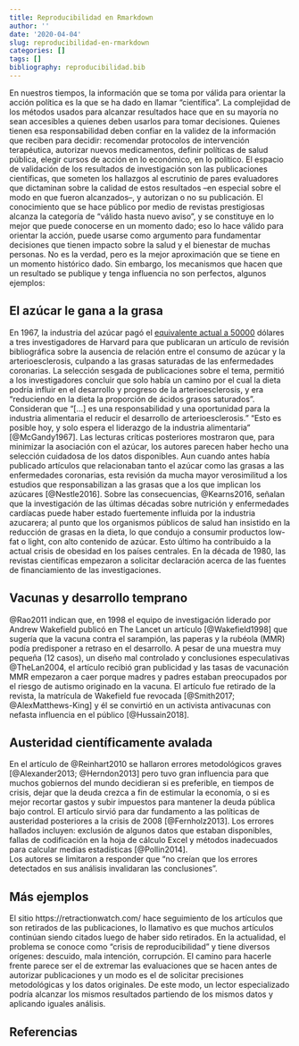 ```yaml
---
title: Reproducibilidad en Rmarkdown
author: ''
date: '2020-04-04'
slug: reproducibilidad-en-rmarkdown
categories: []
tags: []
bibliography: reproducibilidad.bib
---
```



En nuestros tiempos, la información que se toma por válida para orientar la acción política es la que se ha dado en llamar "científica". La complejidad de los métodos usados para alcanzar resultados hace que en su mayoría no sean accesibles a quienes deben usarlos para tomar decisiones. Quienes tienen esa responsabilidad deben confiar en la validez de la información que reciben para decidir: recomendar protocolos de intervención terapéutica, autorizar nuevos medicamentos, definir políticas de salud pública, elegir cursos de acción en lo económico, en lo político. El espacio de validación de los resultados de investigación son las publicaciones científicas, que someten los hallazgos al escrutinio de pares evaluadores que dictaminan sobre la calidad de estos resultados –en especial sobre el modo en que fueron alcanzados–, y autorizan o no su publicación. El conocimiento que se hace público por medio de revistas prestigiosas alcanza la categoría de "válido hasta nuevo aviso", y se constituye en lo mejor que puede conocerse en un momento dado; eso lo hace válido para orientar la acción, puede usarse como argumento para fundamentar decisiones que tienen impacto sobre la salud y el bienestar de muchas personas. No es la verdad, pero es la mejor aproximación que se tiene en un momento histórico dado.
Sin embargo, los mecanismos que hacen que un resultado se publique y tenga influencia no son perfectos, algunos ejemplos:

## El azúcar le gana a la grasa  
En 1967, la industria del azúcar pagó el [equivalente actual a 50000](https://www.nytimes.com/2016/09/13/well/eat/how-the-sugar-industry-shifted-blame-to-fat.html) dólares a tres investigadores de Harvard para que publicaran un artículo de revisión bibliográfica sobre la ausencia de relación entre el consumo de azúcar y la arterioesclerosis, culpando a las grasas saturadas de las enfermedades coronarias. La selección sesgada de publicaciones sobre el tema, permitió a los investigadores concluir que solo había un camino por el cual la dieta podría influir en el desarrollo y progreso de la arterioesclerosis, y era "reduciendo en la dieta la proporción de ácidos grasos saturados". Consideran que "[…] es una responsabilidad y una oportunidad para la industria alimentaria el reducir el desarrollo de arterioesclerosis." "Esto es posible hoy, y solo espera el liderazgo de la industria alimentaria" [@McGandy1967]. Las lecturas críticas posteriores mostraron que, para minimizar la asociación con el azúcar, los autores parecen haber hecho una selección cuidadosa de los datos  disponibles. Aun cuando antes había publicado artículos que relacionaban tanto el azúcar como las grasas a las enfermedades coronarias, esta revisión da mucha mayor verosimilitud a los estudios que responsabilizan a las grasas que a los que implican los azúcares [@Nestle2016]. Sobre las consecuencias, @Kearns2016, señalan que la investigación de las últimas décadas sobre nutrición y enfermedades cardíacas puede haber estado fuertemente influida por la industria azucarera; al punto que los organismos públicos de salud han insistido en la reducción de grasas en la dieta, lo que condujo a consumir productos low-fat o light, con alto contenido de azúcar. Esto último ha contribuido a la actual crisis de obesidad en los países centrales.
En la década de 1980, las revistas científicas empezaron a solicitar declaración acerca de las fuentes de financiamiento de las investigaciones.

## Vacunas y desarrollo temprano  
@Rao2011 indican que, en 1998 el equipo de investigación liderado por Andrew Wakefield publicó en The Lancet un artículo [@Wakefield1998] que sugería que la vacuna contra el sarampión, las paperas y la rubéola (MMR) podía predisponer a retraso en el desarrollo. A pesar de una muestra muy pequeña (12 casos),  un diseño mal controlado y conclusiones especulativas @TheLan2004, el artículo recibió gran publicidad y las tasas de vacunación MMR empezaron a caer porque madres y padres estaban preocupados por el riesgo de autismo originado en la vacuna.
El artículo fue retirado de la revista, la matrícula de Wakefield fue revocada [@Smith2017; @AlexMatthews-King] y él se convirtió en un activista antivacunas con nefasta influencia en el público [@Hussain2018].

## Austeridad científicamente avalada  
En el artículo de @Reinhart2010 se hallaron errores metodológicos graves [@Alexander2013; @Herndon2013] pero tuvo gran influencia para que muchos gobiernos del mundo decidieran si es preferible, en tiempos de crisis, dejar que la deuda crezca a fin de estimular la economía, o si es mejor recortar gastos y subir impuestos para mantener la deuda pública bajo control. El artículo sirvió para dar fundamento a las políticas de austeridad posteriores a la crisis de 2008 [@Fernholz2013]. Los errores hallados incluyen: exclusión de algunos datos que estaban disponibles, fallas de codificación en la hoja de cálculo Excel y métodos inadecuados para calcular medias estadísticas [@Pollin2014].  
Los autores se limitaron a responder que "no creían que los errores detectados en sus análisis invalidaran las conclusiones".  

## Más ejemplos  
El sitio https://retractionwatch.com/ hace seguimiento de los artículos que son retirados de las publicaciones, lo llamativo es que muchos artículos continúan siendo citados luego de haber sido retirados.
En la actualidad, el problema se conoce como "crisis de reproducibilidad" y tiene diversos orígenes: descuido, mala intención, corrupción. El camino para hacerle frente parece ser el de extremar las evaluaciones que se hacen antes de autorizar publicaciones y un modo es el de solicitar precisiones metodológicas y los datos originales. De este modo, un lector especializado podría alcanzar los mismos resultados partiendo de los mismos datos y aplicando iguales análisis.

## Referencias
